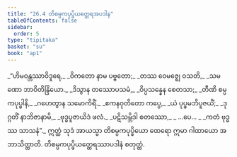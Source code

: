 ```yaml
---
title: "26.4 တိစမ္ပကပုပ္ဖိယတ္ထေရအပဒါန"
tableOfContents: false
sidebar:
  order: 5
type: "tipitaka"
basket: "su"
book: "ap1"
---
```



<DynamicBreadcrumb />

<Division number="13" book="ap1">

<Paragraph number="3112" type="verses" book="ap1">
_“ဟိမဝန္တဿာဝိဒူရေ,_  
_ဝိကတော နာမ ပဗ္ဗတော;_  
_တဿ ဝေမဇ္ဈေ ဝသတိ,_  
_သမဏော ဘာဝိတိန္ဒြိယော._  

</Paragraph>

</Division>
<Division number="14" book="ap1">

<Paragraph number="3113" type="verses" book="ap1">
_ဒိသွာန တဿောပသမံ,_  
_ဝိပ္ပသန္နေန စေတသာ;_  
_တီဏိ စမ္ပကပုပ္ဖါနိ,_  
_ဂဟေတွာန သမောကိရိံ._  

</Paragraph>

</Division>
<Division number="15" book="ap1">

<Paragraph number="3114" type="verses" book="ap1">
_ဧကနဝုတိတော ကပ္ပေ,_  
_ယံ ပုပ္ဖမဘိပူဇယိံ;_  
_ဒုဂ္ဂတိံ နာဘိဇာနာမိ,_  
_ဗုဒ္ဓပူဇာယိဒံ ဖလံ._  

</Paragraph>

</Division>
<Division number="16" book="ap1">

<Paragraph number="3115" type="verses" book="ap1">
_ပဋိသမ္ဘိဒါ စတဿော,_  
_ …ပေ… _  
_ကတံ ဗုဒ္ဓဿ သာသနံ”._  

</Paragraph>

<Paragraph number="3116" book="ap1">
ဣတ္ထံ သုဒံ အာယသ္မာ တိစမ္ပကပုပ္ဖိယော ထေရော ဣမာ ဂါထာယော အဘာသိတ္ထာတိ.

</Paragraph>
</Division>

<Paragraph number="3117" type="center" book="ap1">
တိစမ္ပကပုပ္ဖိယတ္ထေရဿာပဒါနံ စတုတ္ထံ.
</Paragraph>
